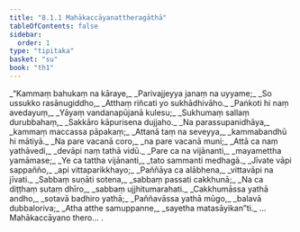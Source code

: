```yaml
---
title: "8.1.1 Mahākaccāyanattheragāthā"
tableOfContents: false
sidebar:
  order: 1
type: "tipitaka"
basket: "su"
book: "th1"
---
```



<DynamicBreadcrumb />

<Division number="494" book="th1" bookNo="19" page="295">

<Paragraph number="787" type="verses" book="th1">
_“Kammaṃ bahukaṃ na kāraye,_  
_Parivajjeyya janaṃ na uyyame;_  
_So ussukko rasānugiddho,_  
_Atthaṃ riñcati yo sukhādhivāho._  

</Paragraph>

</Division>
<Division number="495" book="th1" bookNo="19" page="295">

<Paragraph number="788" type="verses" book="th1">
_Paṅkoti hi naṃ avedayuṃ,_  
_Yāyaṃ vandanapūjanā kulesu;_  
_Sukhumaṃ sallaṃ durubbahaṃ,_  
_Sakkāro kāpurisena dujjaho._  

</Paragraph>

</Division>
<Division number="496" book="th1" bookNo="19" page="295">

<Paragraph number="789" type="verses" book="th1">
_Na parassupanidhāya,_  
_kammaṃ maccassa pāpakaṃ;_  
_Attanā taṃ na seveyya,_  
_kammabandhū hi mātiyā._  

</Paragraph>

</Division>
<Division number="497" book="th1" bookNo="19" page="295">

<Paragraph number="790" type="verses" book="th1">
_Na pare vacanā coro,_  
_na pare vacanā muni;_  
_Attā ca naṃ yathāvedi,_  
_devāpi naṃ tathā vidū._  

</Paragraph>

</Division>
<Division number="498" book="th1" bookNo="19" page="295">

<Paragraph number="791" type="verses" book="th1">
_Pare ca na vijānanti,_  
_mayamettha yamāmase;_  
_Ye ca tattha vijānanti,_  
_tato sammanti medhagā._  

</Paragraph>

</Division>
<Division number="499" book="th1" bookNo="19" page="295">

<Paragraph number="792" type="verses" book="th1">
_Jīvate vāpi sappañño,_  
_api vittaparikkhayo;_  
_Paññāya ca alābhena,_  
_vittavāpi na jīvati._  

</Paragraph>

</Division>
<Division number="500" book="th1" bookNo="19" page="295">

<Paragraph number="793" type="verses" book="th1">
_Sabbaṃ suṇāti sotena,_  
_sabbaṃ passati cakkhunā;_  
_Na ca diṭṭhaṃ sutaṃ dhīro,_  
_sabbaṃ ujjhitumarahati._  

</Paragraph>

</Division>
<Division number="501" book="th1" bookNo="19" page="295">

<Paragraph number="794" type="verses" book="th1">
_Cakkhumāssa yathā andho,_  
_sotavā badhiro yathā;_  
_Paññavāssa yathā mūgo,_  
_balavā dubbaloriva;_  
_Atha atthe samuppanne,_  
_sayetha matasāyikan”ti._  


</Paragraph>
</Division>

<Paragraph number="795" type="center" book="th1">
…  Mahākaccāyano thero… .
</Paragraph>